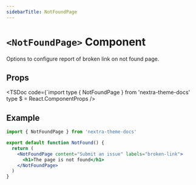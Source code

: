 ```yaml
---
sidebarTitle: NotFoundPage
---
```


# `<NotFoundPage>` Component

Options to configure report of broken link on not found page.

## Props

<TSDoc
  code={`import type { NotFoundPage } from 'nextra-theme-docs'
type $ = React.ComponentProps<typeof NotFoundPage>
/>

## Example

```jsx filename="app/not-found.jsx"
import { NotFoundPage } from 'nextra-theme-docs'

export default function NotFound() {
  return (
    <NotFoundPage content="Submit an issue" labels="broken-link">
      <h1>The page is not found</h1>
    </NotFoundPage>
  )
}
```
